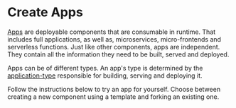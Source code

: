 
# Create Apps

[Apps](https://bit.dev/docs/apps/apps-overview) are deployable components that are consumable in runtime. That includes full applications, as well as, microservices, micro-frontends and serverless functions.
Just like other components, apps are independent. They contain all the information they need to be built, served and deployed.

Apps can be of different types. An app's type is determined by the [application-type](https://bit.dev/docs/apps/application-types) responsible for building, serving and deploying it.

Follow the instructions below to try an app for yourself. Choose between creating a new component using a template and forking an existing one.

<ContentTabs content={appTypes} />
